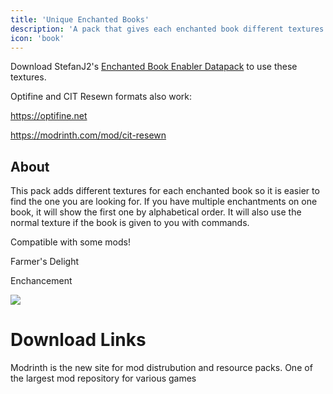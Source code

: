 ---
title: 'Unique Enchanted Books'
description: 'A pack that gives each enchanted book different textures.'
icon: 'book'
---

<Info> Download StefanJ2's [Enchanted Book Enabler Datapack](https://modrinth.com/datapack/enchantedbookenabler-datapack/versions) to use these textures.</Info>

Optifine and CIT Resewn formats also work:

https://optifine.net

https://modrinth.com/mod/cit-resewn

## About
This pack adds different textures for each enchanted book so it is easier to find the one you are looking for. If you have multiple enchantments on one book, it will show the first one by alphabetical order. It will also use the normal texture if the book is given to you with commands.

Compatible with some mods!

Farmer's Delight

Enchancement

<img NoZoom src="https://wsrv.nl/?url=https%3A%2F%2Fi.ibb.co%2F4KGVmDx%2Fenchanted-books.png&n=-1"/>

# Download Links

<CardGroup cols={2}>
  <Card 
    title="Modrinth Download Link"
    icon= "download"
    href="https://modrinth.com/resourcepack/https://modrinth.com/resourcepack/unique-enchanted-books"
  >
    Modrinth is the new site for mod distrubution and resource packs.
  </Card>
  <Card
    title="Curseforge Download Link"
    icon="download"
    href="https://www.curseforge.com/minecraft/texture-packs/unique-enchanted-books"
  >
    One of the largest mod repository for various games
  </Card>
</CardGroup>